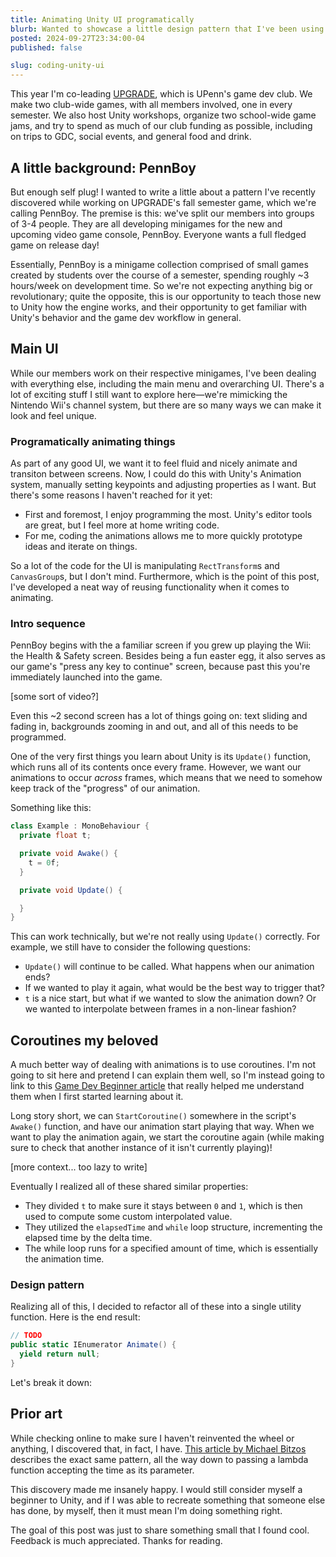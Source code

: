 ```yaml
---
title: Animating Unity UI programatically
blurb: Wanted to showcase a little design pattern that I've been using while coding up the animations for our game's UI.
posted: 2024-09-27T23:34:00-04
published: false

slug: coding-unity-ui
---
```


This year I'm co-leading [UPGRADE](https://pennupgrade.com), which is UPenn's game dev club. We make two club-wide games, with all members involved, one in every semester. We also host Unity workshops, organize two school-wide game jams, and try to spend as much of our club funding as possible, including on trips to GDC, social events, and general food and drink.

## A little background: PennBoy

But enough self plug! I wanted to write a little about a pattern I've recently discovered while working on UPGRADE's fall semester game, which we're calling PennBoy. The premise is this: we've split our members into groups of 3-4 people. They are all developing minigames for the new and upcoming video game console, PennBoy. Everyone wants a full fledged game on release day!

Essentially, PennBoy is a minigame collection comprised of small games created by students over the course of a semester, spending roughly ~3 hours/week on development time. So we're not expecting anything big or revolutionary; quite the opposite, this is our opportunity to teach those new to Unity how the engine works, and their opportunity to get familiar with Unity's behavior and the game dev workflow in general.

## Main UI

While our members work on their respective minigames, I've been dealing with everything else, including the main menu and overarching UI. There's a lot of exciting stuff I still want to explore here—we're mimicking the Nintendo Wii's channel system, but there are so many ways we can make it look and feel unique.

### Programatically animating things

As part of any good UI, we want it to feel fluid and nicely animate and transiton between screens. Now, I could do this with Unity's Animation system, manually setting keypoints and adjusting properties as I want. But there's some reasons I haven't reached for it yet:

- First and foremost, I enjoy programming the most. Unity's editor tools are great, but I feel more at home writing code.
- For me, coding the animations allows me to more quickly prototype ideas and iterate on things.

So a lot of the code for the UI is manipulating `RectTransform`s and `CanvasGroup`s, but I don't mind. Furthermore, which is the point of this post, I've developed a neat way of reusing functionality when it comes to animating.

### Intro sequence

PennBoy begins with the a familiar screen if you grew up playing the Wii: the Health & Safety screen. Besides being a fun easter egg, it also serves as our game's "press any key to continue" screen, because past this you're immediately launched into the game.

[some sort of video?]

Even this ~2 second screen has a lot of things going on: text sliding and fading in, backgrounds zooming in and out, and all of this needs to be programmed.

One of the very first things you learn about Unity is its `Update()` function, which runs all of its contents once every frame. However, we want our animations to occur _across_ frames, which means that we need to somehow keep track of the "progress" of our animation.

Something like this:

```csharp
class Example : MonoBehaviour {
  private float t;

  private void Awake() {
    t = 0f;
  }

  private void Update() {

  }
}
```

This can work technically, but we're not really using `Update()` correctly. For example, we still have to consider the following questions:

- `Update()` will continue to be called. What happens when our animation ends?
- If we wanted to play it again, what would be the best way to trigger that?
- `t` is a nice start, but what if we wanted to slow the animation down? Or we wanted to interpolate between frames in a non-linear fashion?

## Coroutines my beloved

A much better way of dealing with animations is to use coroutines. I'm not going to sit here and pretend I can explain them well, so I'm instead going to link to this [Game Dev Beginner article](https://gamedevbeginner.com/coroutines-in-unity-when-and-how-to-use-them/) that really helped me understand them when I first started learning about it.

Long story short, we can `StartCoroutine()` somewhere in the script's `Awake()` function, and have our animation start playing that way. When we want to play the animation again, we start the coroutine again (while making sure to check that another instance of it isn't currently playing)!

[more context... too lazy to write]

Eventually I realized all of these shared similar properties:

- They divided `t` to make sure it stays between `0` and `1`, which is then used to compute some custom interpolated value.
- They utilized the `elapsedTime` and `while` loop structure, incrementing the elapsed time by the delta time.
- The while loop runs for a specified amount of time, which is essentially the animation time.

### Design pattern

Realizing all of this, I decided to refactor all of these into a single utility function. Here is the end result:

```csharp
// TODO
public static IEnumerator Animate() {
  yield return null;
}
```

Let's break it down:

## Prior art

While checking online to make sure I haven't reinvented the wheel or anything, I discovered that, in fact, I have. [This article by Michael Bitzos](https://michaelbitzos.com/devblog/programmatic-animation-using-coroutines) describes the exact same pattern, all the way down to passing a lambda function accepting the time as its parameter.

This discovery made me insanely happy. I would still consider myself a beginner to Unity, and if I was able to recreate something that someone else has done, by myself, then it must mean I'm doing something right.

The goal of this post was just to share something small that I found cool. Feedback is much appreciated. Thanks for reading.
